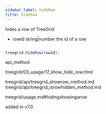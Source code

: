 ```yaml
---
sidebar_label: hideRow
title: hideRow
---
```



          


<Short>
 hides a row of TreeGrid



</Short>



- rowId	string|number   the id of a row




~~~js

treegrid.hideRow(rowId);


~~~
 api_method

<Descr>



</Descr>


 treegrid/03_usage/17_show_hide_row.html

 
treegrid/api/treegrid_showrow_method.md
treegrid/api/treegrid_isrowhidden_method.md

 treegrid/usage.md#hidingshowingarow


added in v7.0

